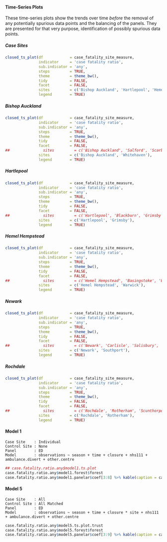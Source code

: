 #### Time-Series Plots

These time-series plots show the trends over time *before* the removal of any potentially spurious data points and the balancing of the panels.  They are presented for that very purpose, identification of possibly spurious data points.

##### Case Sites

```r
closed_ts_plot(df            = case_fatality_site_measure,
               indicator     = 'case fatality ratio',
               sub.indicator = 'any',
               steps         = TRUE,
               theme         = theme_bw(),
               tidy          = FALSE,
               facet         = FALSE,
               sites         = c('Bishop Auckland', 'Hartlepool', 'Hemel Hempstead', 'Newark', 'Rochdale'),
               legend        = TRUE)
```

<!-- ##### Control Sites -->

<!-- ```{r case_fatality_ratio_any_time_series_plot_control, echo = FALSE, cache = FALSE, results = 'hide', eval = TRUE} -->
<!-- closed_ts_plot(df            = case_fatality_site_measure, -->
<!--                indicator     = 'case fatality ratio', -->
<!--                sub.indicator = 'any', -->
<!--                steps         = TRUE, -->
<!--                theme         = theme_bw(), -->
<!--                tidy          = FALSE, -->
<!--                facet         = FALSE, -->
<!--                sites         = c('Salford', 'Scarborough', 'Whitehaven', -->
<!--                                  'Blackburn', 'Grimsby', 'Wigan', -->
<!--                                  'Basingstoke', 'Warwick', 'Yeovil', -->
<!--                                  'Carlisle', 'Salisbury', 'Southport', -->
<!--                                  'Rotherham', 'Scunthorpe', 'Wansbeck'), -->
<!--                legend        = TRUE) -->
<!-- ``` -->

##### Bishop Auckland

```r
closed_ts_plot(df            = case_fatality_site_measure,
               indicator     = 'case fatality ratio',
               sub.indicator = 'any',
               steps         = TRUE,
               theme         = theme_bw(),
               tidy          = FALSE,
               facet         = FALSE,
##               sites         = c('Bishop Auckland', 'Salford', 'Scarborough', 'Whitehaven'),
               sites         = c('Bishop Auckland', 'Whitehaven'),
               legend        = TRUE)
```

##### Hartlepool

```r
closed_ts_plot(df            = case_fatality_site_measure,
               indicator     = 'case fatality ratio',
               sub.indicator = 'any',
               steps         = TRUE,
               theme         = theme_bw(),
               tidy          = FALSE,
               facet         = FALSE,
##               sites         = c('Hartlepool', 'Blackburn', 'Grimsby', 'Wigan'),
               sites         = c('Hartlepool', 'Grimsby'),
               legend        = TRUE)
```

##### Hemel Hempstead

```r
closed_ts_plot(df            = case_fatality_site_measure,
               indicator     = 'case fatality ratio',
               sub.indicator = 'any',
               steps         = TRUE,
               theme         = theme_bw(),
               tidy          = FALSE,
               facet         = FALSE,
##               sites         = c('Hemel Hempstead', 'Basingstoke', 'Warwick', 'Yeovil'),
               sites         = c('Hemel Hempstead', 'Warwick'),
               legend        = TRUE)
```

##### Newark

```r
closed_ts_plot(df            = case_fatality_site_measure,
               indicator     = 'case fatality ratio',
               sub.indicator = 'any',
               steps         = TRUE,
               theme         = theme_bw(),
               tidy          = FALSE,
               facet         = FALSE,
##               sites         = c('Newark', 'Carlisle', 'Salisbury', 'Southport'),
               sites         = c('Newark', 'Southport'),
               legend        = TRUE)
```

##### Rochdale

```r
closed_ts_plot(df            = case_fatality_site_measure,
               indicator     = 'case fatality ratio',
               sub.indicator = 'any',
               steps         = TRUE,
               theme         = theme_bw(),
               tidy          = FALSE,
               facet         = FALSE,
##               sites         = c('Rochdale', 'Rotherham', 'Scunthorpe', 'Wansbeck'),
               sites         = c('Rochdale', 'Rotherham'),
               legend        = TRUE)
```


#### Model 1
`Case Site    : Individual`\
`Control Site : None`\
`Panel        : ED`\
`Model        : observations ~ season + time + closure + nhs111 + ambulance.divert + other.centre `\

```r
## case.fatality.ratio.any$model1.ts.plot
case.fatality.ratio.any$model1.forest$forest
case.fatality.ratio.any$model1.panelar$coef[3:8] %>% kable(caption = case.fatality.ratio.any$model1.panelar$caption)
```

<!-- #### Model 2 -->

<!-- `Case Site    : Individual`\ -->
<!-- `Control Site : One Matched`\ -->
<!-- `Panel        : ED`\ -->
<!-- `Model        : observations ~ season + time + closure * site + nhs111 + ambulance.divert + other.centre `\ -->

<!-- ```{r case_fatality_ratio_any_model2, echo = FALSE, cache = FALSE, results = 'markup', eval = TRUE} -->
<!-- case.fatality.ratio.any$model2.ts.plot -->
<!-- case.fatality.ratio.any$model2.forest$forest -->
<!-- case.fatality.ratio.any$model2.panelar$coef[3:8] %>% kable(caption = case.fatality.ratio.any$model2.panelar$caption) -->
<!-- ``` -->

<!-- #### Model 3 -->

<!-- `Case Site    : Individual`\ -->
<!-- `Control Site : All Matched`\ -->
<!-- `Panel        : ED`\ -->
<!-- `Model        : observations ~ season + time + closure * site + nhs111 + ambulance.divert + other.centre `\ -->

<!-- ```{r case_fatality_ratio_any_model3, echo = FALSE, cache = FALSE, results = 'markup', eval = TRUE} -->
<!-- case.fatality.ratio.any$model3.ts.plot -->
<!-- case.fatality.ratio.any$model3.forest$forest -->
<!-- case.fatality.ratio.any$model3.panelar$coef[3:8] %>% kable(caption = case.fatality.ratio.any$model3.panelar$caption) -->
<!-- ``` -->

<!-- #### Model 4 -->

<!-- `Case Site    : All`\ -->
<!-- `Control Site : One Matched`\ -->
<!-- `Panel        : ED`\ -->
<!-- `Model        : observations ~ season + time + closure * site + nhs111 + ambulance.divert + other.centre `\ -->

<!-- ```{r case_fatality_ratio_any_model4, echo = FALSE, cache = FALSE, results = 'markup', eval = TRUE} -->
<!-- case.fatality.ratio.any$model4.ts.plot.trust -->
<!-- case.fatality.ratio.any$model4.forest$forest -->
<!-- case.fatality.ratio.any$model4.panelar$coef[3:9] %>% kable(caption = case.fatality.ratio.any$model4.panelar$caption) -->
<!-- ``` -->

#### Model 5

`Case Site    : All`\
`Control Site : All Matched`\
`Panel        : ED`\
`Model        : observations ~ season + time + closure * site + nhs111 + ambulance.divert + other.centre `\


```r
case.fatality.ratio.any$model5.ts.plot.trust
case.fatality.ratio.any$model5.forest$forest
case.fatality.ratio.any$model5.panelar$coef[3:9] %>% kable(caption = case.fatality.ratio.any$model5.panelar$caption)
```

<!-- #### Model 6 -->

<!-- `Case Site    : Individual`\ -->
<!-- `Control Site : One Matched`\ -->
<!-- `Panel        : LSOA`\ -->
<!-- `Model        : observations ~ season + time + closure * site + nhs111 + ambulance.divert + other.centre  + change in ED time`\ -->

<!-- ```{r case_fatality_ratio_any_model6, echo = FALSE, cache = FALSE, results = 'markup', eval = TRUE} -->
<!-- case.fatality.ratio.any$model6.ts.plot.trust -->
<!-- case.fatality.ratio.any$model6.forest.model$forest -->
<!-- case.fatality.ratio.any$model6.panelar$coef[3:8] %>% kable(caption = case.fatality.ratio.any$model6.panelar$caption) -->
<!-- ``` -->

<!-- #### Model 7 -->

<!-- Model 7 seeks to analyse at the LSOA level across all case sites and their one matched contorl site the effects of the various steps, and other co-variates.  However, the amount of RAM required by the software is (~26Gb if only one matched control site, rising to 126Gb if all contorl sites are included as there are 2648 LSOAs) exceeds the 16Gb available on the Virtual Machine. -->

<!-- `Case Site    : All`\ -->
<!-- `Control Site : One Matched`\ -->
<!-- `Panel        : LSOA`\ -->
<!-- `Model        : observations ~ season + time + closure * site + nhs111 + ambulance.divert + other.centre  + change in ED time`\ -->

<!-- ```{r case_fatality_ratio_any_model7, echo = FALSE, cache = FALSE, results = 'markup', eval = TRUE} -->
<!-- case.fatality.ratio.any$model7.ts.plot.trust -->
<!-- case.fatality.ratio.any$model7.forest.model$forest -->
<!-- case.fatality.ratio.any$model7.panelar$coef[3:8] %>% kable(caption = case.fatality.ratio.any$model7.panelar$caption) -->
<!-- ``` -->
